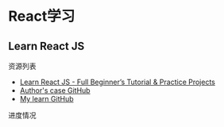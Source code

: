 
# React学习

## Learn React JS

资源列表

- [Learn React JS - Full Beginner’s Tutorial & Practice Projects](https://www.youtube.com/watch?v=x4rFhThSX04&t=4448s)
- [Author's case GitHub](https://github.com/scrimba/learn-react)
- [My learn GitHub](https://github.com/Halcyon666/react-daily-learn)

进度情况


<VideoProgressTable videos={videos1} />




<TailProtocal />
